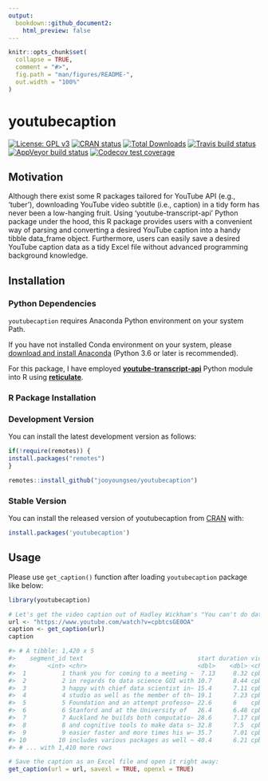 ```yaml
---
output:
  bookdown::github_document2:
    html_preview: false
---
```


```r
knitr::opts_chunk$set(
  collapse = TRUE,
  comment = "#>",
  fig.path = "man/figures/README-",
  out.width = "100%"
)
```

# youtubecaption

<!-- badges: start -->
[![License: GPL v3](https://img.shields.io/badge/License-GPL%20v3-blue.svg)](http://www.gnu.org/licenses/gpl-3.0)
[![CRAN status](https://www.r-pkg.org/badges/version/youtubecaption)](https://cran.r-project.org/package=youtubecaption)
[![Total Downloads](https://cranlogs.r-pkg.org/badges/grand-total/youtubecaption?color=orange)](https://cranlogs.r-pkg.org/badges/grand-total/youtubecaption)
[![Travis build status](https://travis-ci.org/jooyoungseo/youtubecaption.svg?branch=master)](https://travis-ci.org/jooyoungseo/youtubecaption)
[![AppVeyor build status](https://ci.appveyor.com/api/projects/status/github/jooyoungseo/youtubecaption?branch=master&svg=true)](https://ci.appveyor.com/project/jooyoungseo/youtubecaption)
[![Codecov test coverage](https://codecov.io/gh/jooyoungseo/youtubecaption/branch/master/graph/badge.svg)](https://codecov.io/gh/jooyoungseo/youtubecaption?branch=master)
<!-- badges: end -->

## Motivation

Although there exist some R packages tailored for YouTube API (e.g., 'tuber'), downloading YouTube video subtitle (i.e., caption) in a tidy form has never been a low-hanging fruit. Using 'youtube-transcript-api' Python package under the hood, this R package provides users with a convenient way of parsing and converting a desired YouTube caption into a handy tibble data_frame object. Furthermore, users can easily save a desired YouTube caption data as a tidy Excel file without advanced programming background knowledge.

## Installation

### Python Dependencies

`youtubecaption` requires Anaconda Python environment on your system Path.

If you have not installed Conda environment on your system, please [download and install Anaconda](https://www.anaconda.com/download/) (Python 3.6 or later is recommended).

For this package, I have employed [**youtube-transcript-api**](https://pypi.org/project/youtube-transcript-api/) Python module into R using [**reticulate**](https://rstudio.github.io/reticulate/).

### R Package Installation

### Development Version

You can install the latest development version as follows:

```r
if(!require(remotes)) {
install.packages("remotes")
}

remotes::install_github("jooyoungseo/youtubecaption")
```

### Stable Version

You can install the released version of youtubecaption from [CRAN](https://CRAN.R-project.org) with:

```r
install.packages('youtubecaption')
```

## Usage

Please use `get_caption()` function after loading `youtubecaption` package like below:

```r
library(youtubecaption)

# Let's get the video caption out of Hadley Wickham's "You can't do data science in a GUI":
url <- "https://www.youtube.com/watch?v=cpbtcsGE0OA"
caption <- get_caption(url)
caption

#> # A tibble: 1,420 x 5
#>    segment_id text                                start duration vid       
#>         <int> <chr>                               <dbl>    <dbl> <chr>     
#>  1          1 thank you for coming to a meeting ~  7.13     8.32 cpbtcsGE0~
#>  2          2 in regards to data science GUI with 10.7      8.44 cpbtcsGE0~
#>  3          3 happy with chief data scientist in~ 15.4      7.11 cpbtcsGE0~
#>  4          4 studio as well as the member of th~ 19.1      7.23 cpbtcsGE0~
#>  5          5 Foundation and an attempt professo~ 22.6      6    cpbtcsGE0~
#>  6          6 Stanford and at the University of   26.4      6.48 cpbtcsGE0~
#>  7          7 Auckland he builds both computatio~ 28.6      7.17 cpbtcsGE0~
#>  8          8 and cognitive tools to make data s~ 32.8      7.5  cpbtcsGE0~
#>  9          9 easier faster and more times his w~ 35.7      7.01 cpbtcsGE0~
#> 10         10 includes various packages as well ~ 40.4      6.21 cpbtcsGE0~
#> # ... with 1,410 more rows

# Save the caption as an Excel file and open it right away:
get_caption(url = url, savexl = TRUE, openxl = TRUE)
```
